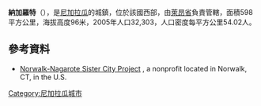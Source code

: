 '''納加羅特'''（{{lang-es|Nagarote}}），是[[尼加拉瓜|尼加拉瓜]]的城鎮，位於該國西部，由[[萊昂省_(尼加拉瓜)|萊昂省]]負責管轄，面積598平方公里，海拔高度96米，2005年人口32,303，人口密度每平方公里54.02人。

{{Coord|12|16|N|86|34|W|display=title}}

==參考資料==
*[http://www.sistercityproject.org/ Norwalk-Nagarote Sister City Project] {{Wayback|url=http://www.sistercityproject.org/ |date=20210302212431 }}, a nonprofit located in Norwalk, CT, in the U.S.

{{Nicaragua-geo-stub}}
[[Category:尼加拉瓜城市|Category:尼加拉瓜城市]]